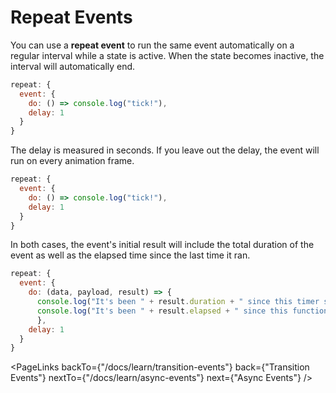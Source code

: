 # Repeat Events

You can use a **repeat event** to run the same event automatically on a regular interval while a state is active. When the state becomes inactive, the interval will automatically end.

```jsx
repeat: {
  event: {
    do: () => console.log("tick!"),
    delay: 1
  }
}
```

The delay is measured in seconds. If you leave out the delay, the event will run on every animation frame.

```jsx
repeat: {
  event: {
    do: () => console.log("tick!"),
    delay: 1
  }
}
```

In both cases, the event's initial result will include the total duration of the event as well as the elapsed time since the last time it ran.

```jsx
repeat: {
  event: {
    do: (data, payload, result) => {
      console.log("It's been " + result.duration + " since this timer started.")
      console.log("It's been " + result.elapsed + " since this function last ran.")
      },
    delay: 1
  }
}
```

<PageLinks
  backTo={"/docs/learn/transition-events"}
  back={"Transition Events"}
  nextTo={"/docs/learn/async-events"}
  next={"Async Events"}
/>
